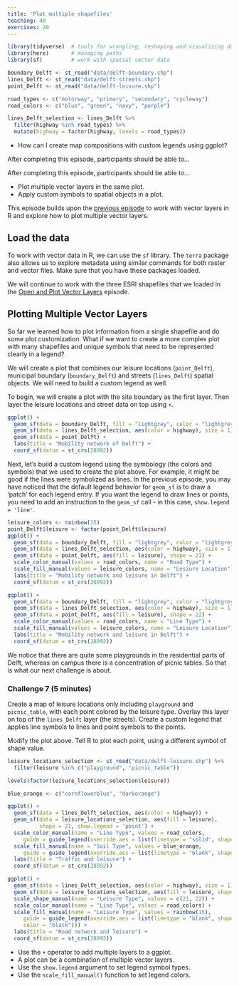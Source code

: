 ```yaml
---
title: 'Plot multiple shapefiles'
teaching: 40
exercises: 20
---
```


```r
library(tidyverse)  # tools for wrangling, reshaping and visualizing data
library(here)       # managing paths
library(sf)         # work with spatial vector data

boundary_Delft <- st_read("data/delft-boundary.shp")
lines_Delft <- st_read("data/delft-streets.shp")
point_Delft <- st_read("data/delft-leisure.shp")

road_types <- c("motorway", "primary", "secondary", "cycleway")
road_colors <- c("blue", "green", "navy", "purple")

lines_Delft_selection <- lines_Delft %>% 
  filter(highway %in% road_types) %>% 
  mutate(highway = factor(highway, levels = road_types))
```

:::::::::::::::::::::::::::::::::::::: questions 

- How can I create map compositions with custom legends using ggplot?

::::::::::::::::::::::::::::::::::::::::::::::::

::::::::::::::::::::::::::::::::::::: objectives

After completing this episode, participants should be able to…


After completing this episode, participants should be able to…

- Plot multiple vector layers in the same plot.
- Apply custom symbols to spatial objects in a plot.

::::::::::::::::::::::::::::::::::::::::::::::::

This episode builds upon the [previous episode](../episodes/10-explore-and-plot-by-vector-layer-attributes.Rmd) to work with vector layers in R and explore how to plot multiple vector layers.



## Load the data

To work with vector data in R, we can use the `sf` library. The `terra` package also allows us to explore metadata using similar commands for both raster and vector files. Make sure that you have these packages loaded.

We will continue to work with the three ESRI shapefiles that we loaded in the [Open and Plot Vector Layers](../episodes/09-open-and-plot-vector-layers.Rmd) episode.



## Plotting Multiple Vector Layers

So far we learned how to plot information from a single shapefile and do some plot customization. What if we want to create a more complex plot with many shapefiles and unique symbols that need to be represented clearly in a legend?

We will create a plot that combines our leisure locations (`point_Delft`), municipal boundary (`boundary_Delft`) and streets (`lines_Delft`) spatial objects. We will need to build a custom legend as well.

To begin, we will create a plot with the site boundary as the first layer. Then layer the leisure locations and street data on top using `+`.

```r
ggplot() + 
  geom_sf(data = boundary_Delft, fill = "lightgrey", color = "lightgrey") +
  geom_sf(data = lines_Delft_selection, aes(color = highway), size = 1) +
  geom_sf(data = point_Delft) +
  labs(title = "Mobility network of Delft") + 
  coord_sf(datum = st_crs(28992))
```

Next, let’s build a custom legend using the symbology (the colors and symbols) that we used to create the plot above. For example, it might be good if the lines were symbolized as lines. In the previous episode, you may have noticed that the default legend behavior for `geom_sf` is to draw a ‘patch’ for each legend entry. If you want the legend to draw lines or points, you need to add an instruction to the `geom_sf` call - in this case, `show.legend = 'line'`.

```r
leisure_colors <- rainbow(15)
point_Delft$leisure <- factor(point_Delft$leisure)
ggplot() + 
  geom_sf(data = boundary_Delft, fill = "lightgrey", color = "lightgrey") +
  geom_sf(data = lines_Delft_selection, aes(color = highway), size = 1) + 
  geom_sf(data = point_Delft, aes(fill = leisure), shape = 21) +
  scale_color_manual(values = road_colors, name = "Road Type") + 
  scale_fill_manual(values = leisure_colors, name = "Lesiure Location") + 
  labs(title = "Mobility network and leisure in Delft") + 
  coord_sf(datum = st_crs(28992))
```

```r
ggplot() +
  geom_sf(data = boundary_Delft, fill = "lightgrey", color = "lightgrey") +
  geom_sf(data = lines_Delft_selection, aes(color = highway), size = 1) +
  geom_sf(data = point_Delft, aes(fill = leisure), shape = 22) +
  scale_color_manual(values = road_colors, name = "Line Type") +
  scale_fill_manual(values = leisure_colors, name = "Leisure Location") +
  labs(title = "Mobility network and leisure in Delft") + 
  coord_sf(datum = st_crs(28992))
```

We notice that there are quite some playgrounds in the residential parts of Delft, whereas on campus there is a concentration of picnic tables. So that is what our next challenge is about.

### Challenge 7 (5 minutes)

Create a map of leisure locations only including `playground` and `picnic_table`, with each point colored by the leisure type. Overlay this layer on top of the `lines_Delft` layer (the streets). Create a custom legend that applies line symbols to lines and point symbols to the points.

Modify the plot above. Tell R to plot each point, using a different symbol of shape value.

```r
leisure_locations_selection <- st_read("data/delft-leisure.shp") %>% 
  filter(leisure %in% c("playground", "picnic_table"))
```

```r
levels(factor(leisure_locations_selection$leisure))
```

```r
blue_orange <- c("cornflowerblue", "darkorange")
```

```r
ggplot() + 
  geom_sf(data = lines_Delft_selection, aes(color = highway)) + 
  geom_sf(data = leisure_locations_selection, aes(fill = leisure), 
          shape = 21, show.legend = 'point') + 
  scale_color_manual(name = "Line Type", values = road_colors,
     guide = guide_legend(override.aes = list(linetype = "solid", shape = NA))) + 
  scale_fill_manual(name = "Soil Type", values = blue_orange,
     guide = guide_legend(override.aes = list(linetype = "blank", shape = 21, colour = NA))) + 
  labs(title = "Traffic and leisure") + 
  coord_sf(datum = st_crs(28992))
```

```r
ggplot() + 
  geom_sf(data = lines_Delft_selection, aes(color = highway), size = 1) + 
  geom_sf(data = leisure_locations_selection, aes(fill = leisure, shape = leisure), size = 2) + 
  scale_shape_manual(name = "Leisure Type", values = c(21, 22)) +
  scale_color_manual(name = "Line Type", values = road_colors) + 
  scale_fill_manual(name = "Leisure Type", values = rainbow(15),
     guide = guide_legend(override.aes = list(linetype = "blank", shape = c(21, 22),
     color = "black"))) + 
  labs(title = "Road network and leisure") + 
  coord_sf(datum = st_crs(28992))
```

<!-- End of challenge -->






::::::::::::::::::::::::::::::::::::: keypoints 

- Use the `+` operator to add multiple layers to a ggplot.
- A plot can be a combination of multiple vector layers.
- Use the `show.legend` argument to set legend symbol types.
- Use the `scale_fill_manual()` function to set legend colors.

::::::::::::::::::::::::::::::::::::::::::::::::

